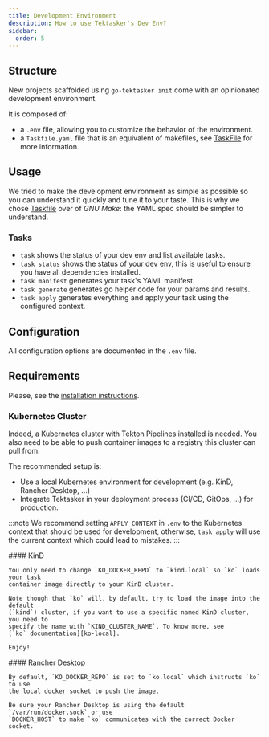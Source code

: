 ```yaml
---
title: Development Environment
description: How to use Tektasker's Dev Env?
sidebar:
  order: 5
---
```



## Structure

New projects scaffolded using `go-tektasker init` come with an opinionated
development environment.

It is composed of:
- a `.env` file, allowing you to customize the behavior of the environment.
- a `Taskfile.yaml` file that is an equivalent of makefiles, see [TaskFile][taskfile]
  for more information.

## Usage

We tried to make the development environment as simple as possible
so you can understand it quickly and tune it to your taste. This is why we chose
[Taskfile][taskfile] over of *GNU Make*: the YAML spec should be simpler to
understand.

### Tasks

- `task` shows the status of your dev env and list available tasks.
- `task status` shows the status of your dev env, this is useful to ensure you have
  all dependencies installed.
- `task manifest` generates your task's YAML manifest.
- `task generate` generates go helper code for your params and results.
- `task apply` generates everything and apply your task using the configured context.

## Configuration

All configuration options are documented in the `.env` file.

## Requirements

Please, see the [installation instructions](/general/installation/#tektaskers-development-environment).

### Kubernetes Cluster

Indeed, a Kubernetes cluster with Tekton Pipelines installed is needed.
You also need to be able to push container images to a registry this cluster can pull from.

The recommended setup is:
- Use a local Kubernetes environment for development (e.g. KinD, Rancher Desktop, ...)
- Integrate Tektasker in your deployment process (CI/CD, GitOps, ...) for production.

:::note
We recommend setting `APPLY_CONTEXT` in `.env` to the Kubernetes context that
should be used for development, otherwise, `task apply` will use the current
context which could lead to mistakes.
:::

<Tabs>
  <TabItem label="Kind">
    #### KinD

    You only need to change `KO_DOCKER_REPO` to `kind.local` so `ko` loads your task
    container image directly to your KinD cluster.

    Note though that `ko` will, by default, try to load the image into the default
    (`kind`) cluster, if you want to use a specific named KinD cluster, you need to
    specify the name with `KIND_CLUSTER_NAME`. To know more, see
    [`ko` documentation][ko-local].

    Enjoy!
  </TabItem>
  <TabItem label="Rancher Desktop">
    #### Rancher Desktop

    By default, `KO_DOCKER_REPO` is set to `ko.local` which instructs `ko` to use
    the local docker socket to push the image.

    Be sure your Rancher Desktop is using the default `/var/run/docker.sock` or use
    `DOCKER_HOST` to make `ko` communicates with the correct Docker socket.
  </TabItem>
</Tabs>

[taskfile]: https://taskfile.dev
[ko-local]: https://ko.build/configuration/#local-publishing-options
